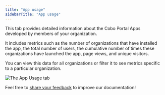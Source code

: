 ```yaml
---
title: "App usage"
sidebarTitle: "App usage"
---
```


This tab provides detailed information about the Cobo Portal Apps developed by members of your organization. 

It includes metrics such as the number of organizations that have installed the app, the total number of users, the cumulative number of times these organizations have launched the app, page views, and unique visitors. 

You can view this data for all organizations or filter it to see metrics specific to a particular organization.

<img src="/en/images/developer-console/app_usage.png" className="screenshot_full_screen" alt="The App Usage tab" />

<Tip>Feel free to [share your feedback](https://forms.zohopublic.com/cobo/form/DocumentFeedbackForm/formperma/QvLOhxJv1_JMsJ-1dleZ8Itb_7rzN-LtgvsDdxosoVI?referrername=manuals) to improve our documentation!</Tip>